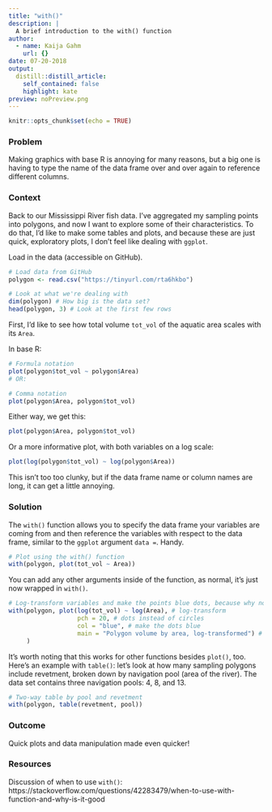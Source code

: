 ```yaml
---
title: "with()"
description: |
  A brief introduction to the with() function
author:
  - name: Kaija Gahm
    url: {}
date: 07-20-2018
output:
  distill::distill_article:
    self_contained: false
    highlight: kate
preview: noPreview.png
---
```



```r
knitr::opts_chunk$set(echo = TRUE)
```

### Problem

Making graphics with base R is annoying for many reasons, but a big one is having to type the name of the data frame over and over again to reference different columns.

### Context

Back to our Mississippi River fish data. I've aggregated my sampling points into polygons, and now I want to explore some of their characteristics. To do that, I'd like to make some tables and plots, and because these are just quick, exploratory plots, I don't feel like dealing with `ggplot`.

Load in the data (accessible on GitHub).

```r
# Load data from GitHub
polygon <- read.csv("https://tinyurl.com/rta6hkbo") 

# Look at what we're dealing with
dim(polygon) # How big is the data set? 
head(polygon, 3) # Look at the first few rows
```

First, I'd like to see how total volume `tot_vol` of the aquatic area scales with its `Area`.

In base R:

```r
# Formula notation
plot(polygon$tot_vol ~ polygon$Area)
# OR: 

# Comma notation
plot(polygon$Area, polygon$tot_vol)
```

Either way, we get this:

```r
plot(polygon$Area, polygon$tot_vol)
```

Or a more informative plot, with both variables on a log scale:

```r
plot(log(polygon$tot_vol) ~ log(polygon$Area))
```

This isn't too too clunky, but if the data frame name or column names are long, it can get a little annoying.

### Solution

The `with()` function allows you to specify the data frame your variables are coming from and then reference the variables with respect to the data frame, similar to the `ggplot` argument `data =`. Handy.

```r
# Plot using the with() function 
with(polygon, plot(tot_vol ~ Area))
```

You can add any other arguments inside of the function, as normal, it's just now wrapped in `with()`.

```r
# Log-transform variables and make the points blue dots, because why not?
with(polygon, plot(log(tot_vol) ~ log(Area), # log-transform 
                   pch = 20, # dots instead of circles 
                   col = "blue", # make the dots blue 
                   main = "Polygon volume by area, log-transformed") # title 
     )
```

It's worth noting that this works for other functions besides `plot()`, too. Here's an example with `table()`: let's look at how many sampling polygons include revetment, broken down by navigation pool (area of the river). The data set contains three navigation pools: 4, 8, and 13.

```r
# Two-way table by pool and revetment
with(polygon, table(revetment, pool))
```

### Outcome

Quick plots and data manipulation made even quicker!

### Resources

Discussion of when to use `with()`:
https://stackoverflow.com/questions/42283479/when-to-use-with-function-and-why-is-it-good

